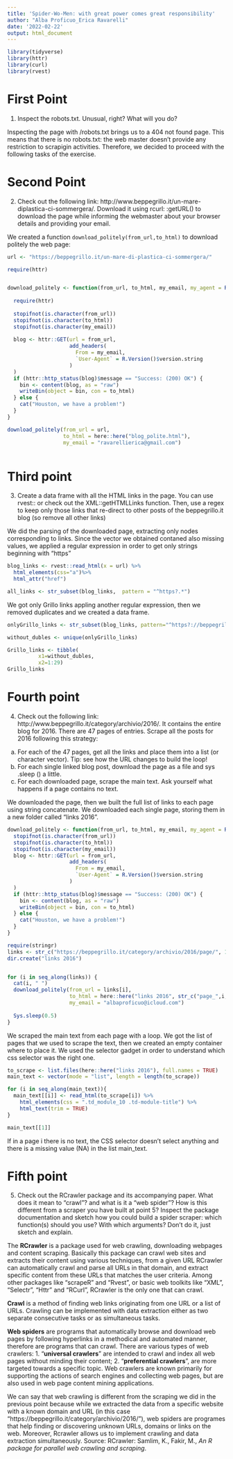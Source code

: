 ```yaml
---
title: 'Spider-Wo-Men: with great power comes great responsibility'
author: "Alba Proficuo_Erica Ravarelli"
date: '2022-02-22'
output: html_document
---
```


```r
library(tidyverse)
library(httr)
library(curl)
library(rvest)
```

# First Point

1)	Inspect the robots.txt. Unusual, right? What will you do?

Inspecting the page with /robots.txt brings us to a 404 not found page.  This means that there is no robots.txt: the web master doesn't provide any restriction to scrapigin activities. Therefore, we decided to proceed with the following tasks of the exercise.

# Second Point

2)	Check out the following link: http://www.beppegrillo.it/un-mare-diplastica-ci-sommergera/. Download it using rcurl: :getURL() to download the page while informing the webmaster about your browser details and providing your email.

We created a function `download_politely(from_url,to_html)` to download politely the web page:

```r
url <- "https://beppegrillo.it/un-mare-di-plastica-ci-sommergera/"

require(httr)


download_politely <- function(from_url, to_html, my_email, my_agent = R.Version()$version.string) {
  
  require(httr)
  
  stopifnot(is.character(from_url))
  stopifnot(is.character(to_html))
  stopifnot(is.character(my_email))
  
  blog <- httr::GET(url = from_url, 
                    add_headers(
                      From = my_email, 
                      `User-Agent` = R.Version()$version.string
                    )
  )
  if (httr::http_status(blog)$message == "Success: (200) OK") {
    bin <- content(blog, as = "raw")
    writeBin(object = bin, con = to_html)
  } else {
    cat("Houston, we have a problem!")
  }
}

download_politely(from_url = url, 
                  to_html = here::here("blog_polite.html"), 
                  my_email = "ravarellierica@gmail.com")



```

# Third point 

3)	Create a data frame with all the HTML links in the page. You can use rvest:: or check out the XML::getHTMLLinks function. Then, use a regex to keep only those links that re-direct to other posts of the beppegrillo.it blog (so remove all other links)

We did the parsing of the downloaded page, extracting only nodes corresponding to links. Since the vector we obtained contaned also missing values, we applied a regular expression in order to get only strings beginning with "https"

```r
blog_links <- rvest::read_html(x = url) %>% 
  html_elements(css="a")%>% 
  html_attr("href")

all_links <- str_subset(blog_links,  pattern = "^https?.*")
```

We got only Grillo links appling another regular expression, then we removed duplicates and we created a data frame.

```r
onlyGrillo_links <- str_subset(blog_links, pattern="^https?://beppegrillo.it.*")

without_dubles <- unique(onlyGrillo_links)

Grillo_links <- tibble(
          x1=without_dubles,
          x2=1:29)
Grillo_links
```

# Fourth point

4)	Check out the following link: http://www.beppegrillo.it/category/archivio/2016/. It contains the entire blog for 2016. There are 47 pages of entries. Scrape all the posts for 2016 following this strategy: 
a. For each of the 47 pages, get all the links and place them into a list (or character vector). Tip: see how the URL changes to build the loop! 
b. For each single linked blog post, download the page as a file and sys .sleep () a little. 
c. For each downloaded page, scrape the main text. Ask yourself what happens if a page contains no text. 

We downloaded the page, then we built the full list of links to each page using string concatenate. We downloaded each single page, storing them in a new folder called "links 2016". 

```r

download_politely <- function(from_url, to_html, my_email, my_agent = R.Version()$version.string) {require(httr)
  stopifnot(is.character(from_url))
  stopifnot(is.character(to_html))
  stopifnot(is.character(my_email))
  blog <- httr::GET(url = from_url, 
                    add_headers(
                      From = my_email, 
                      `User-Agent` = R.Version()$version.string
                    )
  )
  if (httr::http_status(blog)$message == "Success: (200) OK") {
    bin <- content(blog, as = "raw")
    writeBin(object = bin, con = to_html)
  } else {
    cat("Houston, we have a problem!")
  }
}

require(stringr)
links <- str_c("https://beppegrillo.it/category/archivio/2016/page/", 1:47)
dir.create("links 2016")   


for (i in seq_along(links)) {
  cat(i, " ")
  download_politely(from_url = links[i], 
                    to_html = here::here("links 2016", str_c("page_",i,".html")), 
                    my_email = "albaproficuo@icloud.com")
  
  Sys.sleep(0.5)
}
```

We scraped the main text from each page with a loop. We got the list of pages that we used to scrape the text, then we created an empty container where to place it. We used the selector gadget in order to understand which css selector was the right one.

```r
to_scrape <- list.files(here::here("links 2016"), full.names = TRUE)   
main_text <- vector(mode = "list", length = length(to_scrape))    

for (i in seq_along(main_text)){
  main_text[[i]] <- read_html(to_scrape[i]) %>% 
    html_elements(css = ".td_module_10 .td-module-title") %>% 
    html_text(trim = TRUE)
}

main_text[[1]]
```

If in a page i there is no text, the CSS selector doesn't select anything and there is a missing value (NA) in the list main_text.

# Fifth point

5)	Check out the RCrawler package and its accompanying paper. What does it mean to “crawl”? and what is it a “web spider”? How is this different from a scraper you have built at point 5? Inspect the package documentation and sketch how you could build a spider scraper: which function(s) should you use? With which arguments? Don't do it, just sketch and explain.

The **RCrawler** is a package used for web crawling, downloading webpages and content scraping.
Basically this package can crawl web sites and extracts their content using various 
techniques, from a given URL RCrawler can automatically crawl and parse all URLs in that 
domain, and extract specific content from these URLs that matches the user criteria.
Among other packages like "scrapeR" and "Rvest", or basic web toolkits like "XML", "Selectr",
"Httr" and "RCurl", RCrawler is the only one that can crawl. 

**Crawl** is a method of finding web links originating from one URL or a list of URLs. Crawling 
can be implemented with data extraction either as two separate consecutive tasks or as 
simultaneous tasks. 

**Web spiders** are programs that automatically browse and download web pages by following 
hyperlinks in a methodical and automated manner, therefore are programs that can 
crawl. There are various types of web crawlers:
  1. "**universal crawlers**" are intended to crawl and index all web pages without minding 
      their content;
  2. "**preferential crawlers**", are more targeted towards a specific topic. 
Web crawlers are known primarily for supporting the actions of search engines and collecting
web pages, but are also used in web page content mining applications. 

We can say that web crawling is different from the scraping we did in the previous point 
because while we extracted the data from a specific website with a known domain and URL 
(in this case "https://beppegrillo.it/category/archivio/2016/"), web spiders are 
programes that help finding or discovering unknown URLs, domains or links on the web. 
Moreover, Rcrawler allows us to implement crawling and data extraction simultaneously. 
Source: RCrawler: Samlim, K., Fakir, M., _An R package for parallel web crawling and scraping_.






